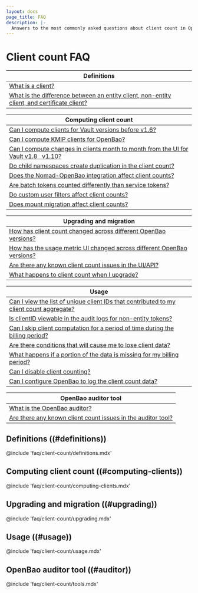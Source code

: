 ```yaml
---
layout: docs
page_title: FAQ
description: |-
  Answers to the most commonly asked questions about client count in OpenBao.
---
```


# Client count FAQ

| Definitions             |
| ----------------------- |
| [What is a client?](#what-is-a-client) |
| [What is the difference between an entity client, non-entity client, and certificate client?](#eclient-vs-neclient) |

| Computing client count  |
| ----------------------- |
| [Can I compute clients for Vault versions before v1.6?](#before-1-6) |
| [Can I compute KMIP clients for OpenBao?](#kmip) |
| [Can I compute changes in clients month to month from the UI for Vault v1.8 &nbsp; v1.10?](#month-to-month) |
| [Do child namespaces create duplication in the client count?](#namespace-dupes) |
| [Does the Nomad-OpenBao integration affect client counts?](#nomad) |
| [Are batch tokens counted differently than service tokens?](#batch-tokens) |
| [Do custom user filters affect client counts?](#custom-filters) |
| [Does mount migration affect client counts?](#mount-migration) |

| Upgrading and migration |
| ----------------------- |
| [How has client count changed across different OpenBao versions?](#logic-improvements) |
| [How has the usage metric UI changed across different OpenBao versions?](#ui-improvements) |
| [Are there any known client count issues in the UI/API?](#uiapi-ki) |
| [What happens to client count when I upgrade?](#what-happens-at-upgrade) |

| Usage                   |
| ----------------------- |
| [Can I view the list of unique client IDs that contributed to my client count aggregate?](#view-data) |
| [Is clientID viewable in the audit logs for non-entity tokens?](#clientid-in-logs) |
| [Can I skip client computation for a period of time during the billing period?](#skip-computation) |
| [Are there conditions that will cause me to lose client data?](#lost-data) |
| [What happens if a portion of the data is missing for my billing period?](#missing-data) |
| [Can I disable client counting?](#disable-client-count) |
| [Can I configure OpenBao to log the client count data?](#log-client-count) |

| OpenBao auditor tool      |
| ----------------------- |
| [What is the OpenBao auditor?](##openbao-auditor) |
| [Are there any known client count issues in the auditor tool?](#auditor-ki) |

## Definitions ((#definitions))

@include 'faq/client-count/definitions.mdx'

## Computing client count ((#computing-clients))

@include 'faq/client-count/computing-clients.mdx'

## Upgrading and migration ((#upgrading))

@include 'faq/client-count/upgrading.mdx'

## Usage ((#usage))

@include 'faq/client-count/usage.mdx'

## OpenBao auditor tool ((#auditor))

@include 'faq/client-count/tools.mdx'
